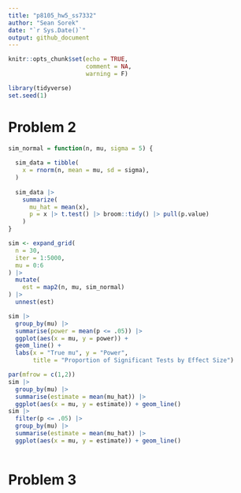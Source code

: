```yaml
---
title: "p8105_hw5_ss7332"
author: "Sean Sorek"
date: "`r Sys.Date()`"
output: github_document
---
```


```r
knitr::opts_chunk$set(echo = TRUE,
                      comment = NA,
                      warning = F)

library(tidyverse)
set.seed(1)
```

# Problem 2

```r

sim_normal = function(n, mu, sigma = 5) {
  
  sim_data = tibble(
    x = rnorm(n, mean = mu, sd = sigma),
  )
  
  sim_data |> 
    summarize(
      mu_hat = mean(x),
      p = x |> t.test() |> broom::tidy() |> pull(p.value)
    )
}

sim <- expand_grid(
  n = 30,
  iter = 1:5000,
  mu = 0:6
) |>
  mutate(
    est = map2(n, mu, sim_normal)
) |>
  unnest(est)

sim |>
  group_by(mu) |>
  summarise(power = mean(p <= .05)) |>
  ggplot(aes(x = mu, y = power)) +
  geom_line() +
  labs(x = "True mu", y = "Power",
       title = "Proportion of Significant Tests by Effect Size")

par(mfrow = c(1,2))
sim |>
  group_by(mu) |>
  summarise(estimate = mean(mu_hat)) |>
  ggplot(aes(x = mu, y = estimate)) + geom_line()
sim |>
  filter(p <= .05) |>
  group_by(mu) |>
  summarise(estimate = mean(mu_hat)) |>
  ggplot(aes(x = mu, y = estimate)) + geom_line()
  
```

# Problem 3

